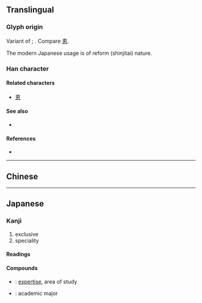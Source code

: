 {{also|專|尃}}
{{character info/new}}
==Translingual==
{{Han simplified forms|專|専|专}}

===Glyph origin===
Variant of {{l|mul|專}}; {{Han simp|專|nocap=1}}. Compare [[恵]].

The modern Japanese usage is of reform (shinjitai) nature.

===Han character===
{{Han char|rn=41|rad=寸|as=06|sn=9|four=|canj=JWDI|ids=⿱𤰔寸}}

====Related characters====
* [[恵]] <!-- same simplification -->

====See also====
* {{l|mul|曺}}

====References====
* {{Han ref|kx=0294.111|hdz=10504.141|uh=5C02|ud=23554}}

----

==Chinese==
{{zh-see|專|v}}

----

==Japanese==
{{ja-kanji forms|専|專}}

===Kanji===
{{ja-kanji|grade=6|rs=寸06|kyu=專}}

# exclusive
# speciality

====Readings====
{{ja-readings
|on=せん
|kun=もっぱ-ら
}}

====Compounds====
* {{ja-r|専門|せんもん}}: [[expertise]], area of study
* {{ja-r|専攻|せんこう}}: academic major